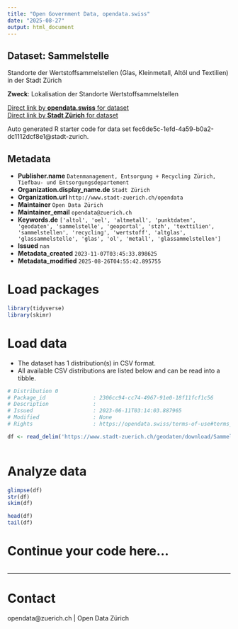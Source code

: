 ```yaml
---
title: "Open Government Data, opendata.swiss"
date: "2025-08-27"
output: html_document
---
```


## Dataset: Sammelstelle

Standorte der Wertstoffsammelstellen (Glas, Kleinmetall, Altöl und Textilien) in der Stadt Zürich

**Zweck**: Lokalisation der Standorte Wertstoffsammelstellen

[Direct link by **opendata.swiss** for dataset](https://opendata.swiss/de/dataset/sammelstelle1)<br>
[Direct link by **Stadt Zürich** for dataset](https://data.stadt-zuerich.ch/dataset/geo_sammelstelle)

Auto generated R starter code for data set fec6de5c-1efd-4a59-b0a2-dc1112dcf8e1@stadt-zurich.

## Metadata

- **Publisher.name** `Datenmanagement, Entsorgung + Recycling Zürich, Tiefbau- und Entsorgungsdepartement`
- **Organization.display_name.de** `Stadt Zürich`
- **Organization.url** `http://www.stadt-zuerich.ch/opendata`
- **Maintainer** `Open Data Zürich`
- **Maintainer_email** `opendata@zuerich.ch`
- **Keywords.de** `['altol', 'oel', 'altmetall', 'punktdaten', 'geodaten', 'sammelstelle', 'geoportal', 'stzh', 'texttilien', 'sammelstellen', 'recycling', 'wertstoff', 'altglas', 'glassammelstelle', 'glas', 'ol', 'metall', 'glassammelstellen']`
- **Issued** `nan`
- **Metadata_created** `2023-11-07T03:45:33.898625`
- **Metadata_modified** `2025-08-26T04:55:42.895755`


# Load packages

```r

library(tidyverse)
library(skimr)

```

# Load data

-   The dataset has 1 distribution(s) in CSV format.
-   All available CSV distributions are listed below and can be read into a tibble.

```r

# Distribution 0
# Package_id               : 2306cc94-cc74-4967-91e0-18f11fcf1c56
# Description              : 
# Issued                   : 2023-06-11T03:14:03.887965
# Modified                 : None
# Rights                   : https://opendata.swiss/terms-of-use#terms_open

df <- read_delim('https://www.stadt-zuerich.ch/geodaten/download/Sammelstelle?format=10008')



```

# Analyze data

```r

glimpse(df)
str(df)
skim(df)

head(df)
tail(df)

```

# Continue your code here...

```r

```

------------------------------------------------------------------------

# Contact

opendata@zuerich.ch | Open Data Zürich
